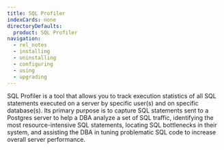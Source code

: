 ```yaml
---
title: SQL Profiler
indexCards: none
directoryDefaults:
  product: SQL Profiler
navigation:
  - rel_notes
  - installing
  - uninstalling
  - configuring
  - using
  - upgrading
---
```


SQL Profiler is a tool that allows you to track execution statistics of all SQL statements executed on a server by specific user(s) and on specific database(s). Its primary purpose is to capture SQL statements sent to a Postgres server to help a DBA analyze a set of SQL traffic, identifying the most resource-intensive SQL statements, locating SQL bottlenecks in their system, and assisting the DBA in tuning problematic SQL code to increase overall server performance.


